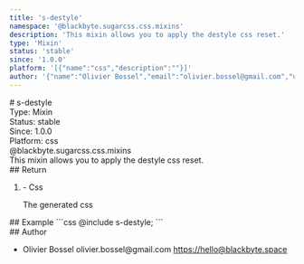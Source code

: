 ```yaml
---
title: 's-destyle'
namespace: '@blackbyte.sugarcss.css.mixins'
description: 'This mixin allows you to apply the destyle css reset.'
type: 'Mixin'
status: 'stable'
since: '1.0.0'
platform: '[{"name":"css","description":""}]'
author: '{"name":"Olivier Bossel","email":"olivier.bossel@gmail.com","url":"https://hello@blackbyte.space"}'
---
```


<div class="docmap-mdx">
  # s-destyle
  <div class="_metas">
    <div class="_type">
      <span class="_type-label">Type:</span>
      <span class="_type-value">Mixin</span>
    </div>
    <div class="_status">
      <span class="_status-label">Status:</span>
      <span class="_status-value -stable">stable</span>
    </div>
    <div class="_since">
      <span class="_since-label">Since:</span>
      <span class="_since-value">1.0.0</span>
    </div>
    <div class="_platform">
      <span class="_platform-label">Platform:</span>
      <span class="_platform-value -css">css</span>
    </div>
  </div>
  <div class="_namespace">@blackbyte.sugarcss.css.mixins</div>
  <div class="_description typo-lead typo-format">
    This mixin allows you to apply the destyle css reset.
  </div>
  <div class="_return">
    ## Return
    <ol class="_list">
      <li class="_item">
        <span class="_default">-</span>
        <span class="_type">Css</span>
        <p class="_description">The generated css</p>
      </li>
    </ol>
  </div>
  <div class="_examples">## Example ```css @include s-destyle; ```</div>
  <div class="_author">
    ## Author
    <ul class="_list">
      <li class="_item">
        <span class="_name">Olivier Bossel</span>
        <span class="_email">olivier.bossel@gmail.com</span>
        <a href="https://hello@blackbyte.space" target="_blank" class="_url">
          https://hello@blackbyte.space
        </a>
      </li>
    </ul>
  </div>
</div>
